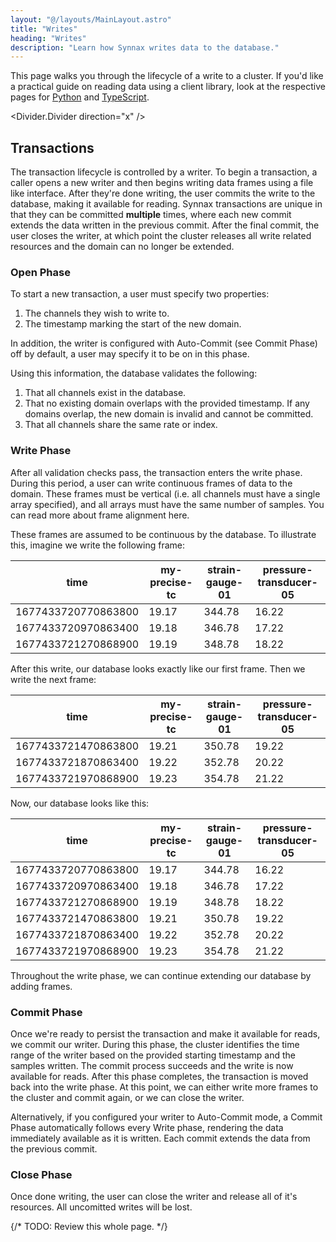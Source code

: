 ```yaml
---
layout: "@/layouts/MainLayout.astro"
title: "Writes"
heading: "Writes"
description: "Learn how Synnax writes data to the database."
---
```


This page walks you through the lifecycle of a write to a cluster. If you'd like
a practical guide on reading data using a client library, look at the respective
pages for [Python](../python-client/write-data) and
[TypeScript](../typescript-client/write-data).

<Divider.Divider direction="x" />

## Transactions

The transaction lifecycle is controlled by a writer. To begin a transaction, a
caller opens a new writer and then begins writing data frames using a file like
interface. After they're done writing, the user commits the write to the
database, making it available for reading. Synnax transactions are unique in
that they can be committed **multiple** times, where each new commit extends the
data written in the previous commit. After the final commit, the user closes the
writer, at which point the cluster releases all write related resources and the
domain can no longer be extended.

### Open Phase

To start a new transaction, a user must specify two properties:

1. The channels they wish to write to.
2. The timestamp marking the start of the new domain.

In addition, the writer is configured with Auto-Commit (see Commit Phase) off
by default, a user may specify it to be on in this phase.

Using this information, the database validates the following:

1. That all channels exist in the database.
2. That no existing domain overlaps with the provided timestamp. If any domains
   overlap, the new domain is invalid and cannot be committed.
3. That all channels share the same rate or index.

### Write Phase

After all validation checks pass, the transaction enters the write phase. During
this period, a user can write continuous frames of data to the domain. These
frames must be vertical (i.e. all channels must have a single array specified),
and all arrays must have the same number of samples. You can read more about
frame alignment here.

These frames are assumed to be continuous by the database. To illustrate this,
imagine we write the following frame:

| time                | my-precise-tc | strain-gauge-01 | pressure-transducer-05 |
| ------------------- | ------------- | --------------- | ---------------------- |
| 1677433720770863800 | 19.17         | 344.78          | 16.22                  |
| 1677433720970863400 | 19.18         | 346.78          | 17.22                  |
| 1677433721270868900 | 19.19         | 348.78          | 18.22                  |

After this write, our database looks exactly like our first frame. Then we write
the next frame:

| time                | my-precise-tc | strain-gauge-01 | pressure-transducer-05 |
| ------------------- | ------------- | --------------- | ---------------------- |
| 1677433721470863800 | 19.21         | 350.78          | 19.22                  |
| 1677433721870863400 | 19.22         | 352.78          | 20.22                  |
| 1677433721970868900 | 19.23         | 354.78          | 21.22                  |

Now, our database looks like this:

| time                | my-precise-tc | strain-gauge-01 | pressure-transducer-05 |
| ------------------- | ------------- | --------------- | ---------------------- |
| 1677433720770863800 | 19.17         | 344.78          | 16.22                  |
| 1677433720970863400 | 19.18         | 346.78          | 17.22                  |
| 1677433721270868900 | 19.19         | 348.78          | 18.22                  |
| 1677433721470863800 | 19.21         | 350.78          | 19.22                  |
| 1677433721870863400 | 19.22         | 352.78          | 20.22                  |
| 1677433721970868900 | 19.23         | 354.78          | 21.22                  |

Throughout the write phase, we can continue extending our database by adding
frames.

### Commit Phase

Once we're ready to persist the transaction and make it available for reads, we
commit our writer. During this phase, the cluster identifies the time range of
the writer based on the provided starting timestamp and the samples written. The
commit process succeeds and the write is now available for reads. After this
phase completes, the transaction is moved back into the write phase. At this
point, we can either write more frames to the cluster and commit again, or we
can close the writer.

Alternatively, if you configured your writer to Auto-Commit mode, a Commit Phase
automatically follows every Write phase, rendering the data immediately available as
it is written. Each commit extends the data from the previous commit.

### Close Phase

Once done writing, the user can close the writer and release all of it's
resources. All uncomitted writes will be lost.

{/* TODO: Review this whole page. */}
